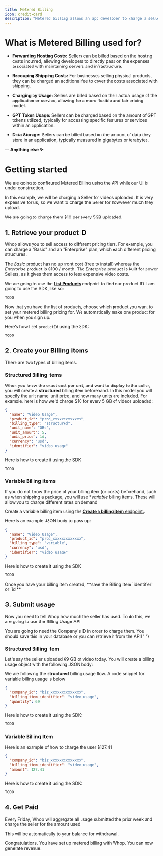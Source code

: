 ```yaml
---
title: Metered Billing
icon: credit-card
description: "Metered billing allows an app developer to charge a seller. This is one of the ways developers can make money selling apps"
---
```


# What is Metered Billing used for?

- **Forwarding Hosting Costs:** Sellers can be billed based on the hosting costs incurred, allowing developers to directly pass on the expenses associated with maintaining servers and infrastructure.

- **Recouping Shipping Costs:** For businesses selling physical products, they can be charged an additional fee to cover the costs associated with shipping.

- **Charging by Usage:** Sellers are billed based on their actual usage of the application or service, allowing for a more flexible and fair pricing model.

- **GPT Token Usage:** Sellers can be charged based on the amount of GPT tokens utilized, typically for accessing specific features or services within an application.

- **Data Storage:** Sellers can be billed based on the amount of data they store in an application, typically measured in gigabytes or terabytes.

-- **Anything else ✨**

# Getting started

<Info>
  We are going to configured Metered Billing using the API while our UI is under
  construction.
</Info>

In this example, we will be charging a Seller for videos uploaded. It is very expensive for us, so we want to charge the Seller for howvever much they upload.

We are going to charge them $10 per every 5GB uploaded.

## 1. Retrieve your product ID

Whop allows you to sell access to different pricing tiers. For example, you can charge a "Basic" and an "Enterprise" plan, which each different pricing structures.

The _Basic_ product has no up front cost (free to install) whereas the _Enterprise_ product is $100 / month. The _Enterprise_ product is built for power Sellers, as it gives them access to less expensive video costs.

We are going to use the [**List Products**](/api-reference/company/products/list) endpoint to find our product ID. I am going to use the SDK, like so:

```typescript
TODO
```

Now that you have the list of products, choose which product you want to set your metered billing pricing for. We automatically make one product for you when you sign up.

Here's how I set `productId` using the SDK:

```typescript
TODO
```

## 2. Create your Billing items

There are two types of billing items.

### Structured Billing items

When you know the exact cost per unit, and want to display to the seller, you will create a **structured** billing item beforehand.
In this model you will specify the unit name, unit price, and how many units are included. For example, here is how we'd charge $10 for every 5 GB of videos uploaded:

```json
{
  "name": "Video Usage",
  "product_id": "prod_xxxxxxxxxxxxx",
  "billing_type": "structured",
  "unit_name": "GBs",
  "unit_amount": 5,
  "unit_price": 10,
  "currency": "usd",
  "identifier": "video_usage"
}
```

Here is how to create it using the SDK

```typescript
TODO
```

### Variable Billing items

If you do not know the price of your billing item (or costs) beforehand, such as when shipping a package, you will use \*_variable_ billing items.
These will allow you to charge different rates on demand.

Create a variable billing item using the [**Create a billing item** endpoint.](/api-reference/company/billing-items/create).

Here is an example JSON body to pass up:

```json
{
  "name": "Video Usage",
  "product_id": "prod_xxxxxxxxxxxxx",
  "billing_type": "variable",
  "currency": "usd",
  "identifier": "video_usage"
}
```

Here is how to create it using the SDK

```typescript
TODO
```

<Check>
  Once you have your billing item created, **save the Billing Item `identifier`
  or `id`**
</Check>

## 3. Submit usage

Now you need to tell Whop how much the seller has used. To do this, we are going to use the Billing Usage API

<Warning>
  You are going to need the Company's ID in order to charge them. You should
  save this in your database or you can retrieve it from the API{" "}
</Warning>

### Structured Billing Item

Let's say the seller uploaded 69 GB of video today. You will create a billing usage object with the following JSON body:

<Info>We are following the **structured** billing usage flow. A code snippet for variable billing usage is below</Info>

```json
{
  "company_id": "biz_xxxxxxxxxxxxxx",
  "billing_item_identifier": "video_usage",
  "quantity": 69
}
```

Here is how to create it using the SDK:


```typescript
TODO
```

### Variable Billing Item
Here is an example of how to charge the user $127.41

```json
{
  "company_id": "biz_xxxxxxxxxxxxxx",
  "billing_item_identifier": "video_usage",
  "amount": 127.41
}
```


Here is how to create it using the SDK:


```typescript
TODO
```


## 4. Get Paid

Every Friday, Whop will aggregate all usage submitted the prior week and charge the seller for the amount used.

This will be automatically to your balance for withdrawal.


<Check>Congratulations. You have set up metered billing with Whop. You can now generate revenue.</Check>

